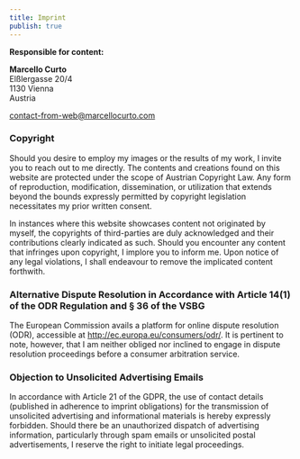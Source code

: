 ```yaml
---
title: Imprint
publish: true
---
```


**Responsible for content:**

**Marcello Curto**\
Elßlergasse 20/4\
1130 Vienna\
Austria

contact-from-web@marcellocurto.com

### Copyright

Should you desire to employ my images or the results of my work, I invite you to reach out to me directly. The contents and creations found on this website are protected under the scope of Austrian Copyright Law. Any form of reproduction, modification, dissemination, or utilization that extends beyond the bounds expressly permitted by copyright legislation necessitates my prior written consent.

In instances where this website showcases content not originated by myself, the copyrights of third-parties are duly acknowledged and their contributions clearly indicated as such. Should you encounter any content that infringes upon copyright, I implore you to inform me. Upon notice of any legal violations, I shall endeavour to remove the implicated content forthwith.

### Alternative Dispute Resolution in Accordance with Article 14(1) of the ODR Regulation and § 36 of the VSBG

The European Commission avails a platform for online dispute resolution (ODR), accessible at http://ec.europa.eu/consumers/odr/. It is pertinent to note, however, that I am neither obliged nor inclined to engage in dispute resolution proceedings before a consumer arbitration service.

### Objection to Unsolicited Advertising Emails

In accordance with Article 21 of the GDPR, the use of contact details (published in adherence to imprint obligations) for the transmission of unsolicited advertising and informational materials is hereby expressly forbidden. Should there be an unauthorized dispatch of advertising information, particularly through spam emails or unsolicited postal advertisements, I reserve the right to initiate legal proceedings.